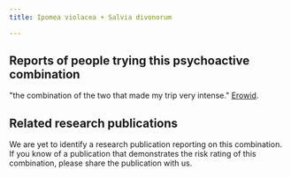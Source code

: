 ---
title: Ipomea violacea + Salvia divonorum

---

## Reports of people trying this psychoactive combination

"the combination of the two that made my trip very intense." [Erowid](https://erowid.org/experiences/exp.php?ID=31575).

## Related research publications

We are yet to identify a research publication reporting on this combination. If you know of a publication that demonstrates the risk rating of this combination, please share the publication with us.



